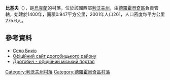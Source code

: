 {{coord|49|27|57|N|23|28|27|E|scale:100000|display=title}}

'''比基夫'''（{{lang-uk|Биків}}），是[[烏克蘭|烏克蘭]]的村落，位於該國西部[[利沃夫州|利沃夫州]]，由[[德羅霍貝奇區|德羅霍貝奇區]]負責管轄，始建於1400年，面積0.947平方公里，2001年人口261，人口密度每平方公里275.6人。

==參考資料==
* [http://gska2.rada.gov.ua/pls/z7502/A005?rdat1=21.06.2006&rf7571=19425 Село Биків]{{dead link|date=2018年3月 |bot=InternetArchiveBot |fix-attempted=yes }}
* [https://web.archive.org/web/20060924001826/http://rajon.drohobych.com.ua/ Офіційний сайт дрогобицького району]
* [http://www.drohobych.com Дрогобич - офіційний міський портал]

{{DEFAULTSORT:Биків}}
[[Category:利沃夫州村落|Category:利沃夫州村落]]
[[Category:德羅霍貝奇區村落|Category:德羅霍貝奇區村落]]


{{Lviv-geo-stub}}